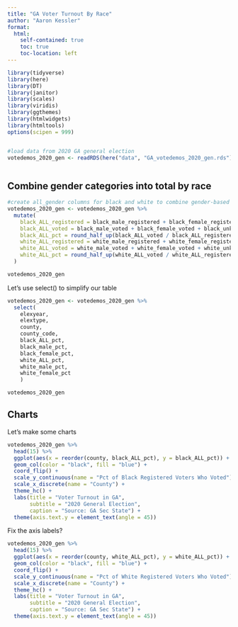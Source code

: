 ```yaml
---
title: "GA Voter Turnout By Race"
author: "Aaron Kessler"
format:
  html:
    self-contained: true
    toc: true
    toc-location: left
---
```


```r
library(tidyverse)
library(here)
library(DT)
library(janitor)
library(scales)
library(viridis)
library(ggthemes)
library(htmlwidgets)
library(htmltools)
options(scipen = 999)


#load data from 2020 GA general election
votedemos_2020_gen <- readRDS(here("data", "GA_votedemos_2020_gen.rds"))



```

## Combine gender categories into total by race

```r
#create all_gender columns for black and white to combine gender-based ones provided in source
votedemos_2020_gen <- votedemos_2020_gen %>% 
  mutate(
    black_ALL_registered = black_male_registered + black_female_registered + black_unknown_registered,
    black_ALL_voted = black_male_voted + black_female_voted + black_unknown_voted,
    black_ALL_pct = round_half_up(black_ALL_voted / black_ALL_registered * 100, 2),
    white_ALL_registered = white_male_registered + white_female_registered + white_unknown_registered,
    white_ALL_voted = white_male_voted + white_female_voted + white_unknown_voted,
    white_ALL_pct = round_half_up(white_ALL_voted / white_ALL_registered * 100, 2)
  )

votedemos_2020_gen

```
Let's use select() to simplify our table

```r

votedemos_2020_gen <- votedemos_2020_gen %>% 
  select(
    elexyear, 
    elextype,
    county, 
    county_code,
    black_ALL_pct,
    black_male_pct,
    black_female_pct,
    white_ALL_pct,
    white_male_pct,
    white_female_pct
    )

votedemos_2020_gen

```



## Charts

Let's make some charts

```r
votedemos_2020_gen %>% 
  head(15) %>% 
  ggplot(aes(x = reorder(county, black_ALL_pct), y = black_ALL_pct)) + 
  geom_col(color = "black", fill = "blue") +
  coord_flip() + 
  scale_y_continuous(name = "Pct of Black Registered Voters Who Voted") +
  scale_x_discrete(name = "County") +
  theme_hc() +
  labs(title = "Voter Turnout in GA", 
       subtitle = "2020 General Election",
       caption = "Source: GA Sec State") +
  theme(axis.text.y = element_text(angle = 45))


```

Fix the axis labels?


```r
votedemos_2020_gen %>% 
  head(15) %>% 
  ggplot(aes(x = reorder(county, white_ALL_pct), y = white_ALL_pct)) + 
  geom_col(color = "black", fill = "blue") +
  coord_flip() + 
  scale_y_continuous(name = "Pct of White Registered Voters Who Voted") +
  scale_x_discrete(name = "County") +
  theme_hc() +
  labs(title = "Voter Turnout in GA", 
       subtitle = "2020 General Election",
       caption = "Source: GA Sec State") +
  theme(axis.text.y = element_text(angle = 45)) 
```

```r




```


```r




```


```r




```


```r




```


```r




```


```r




```


```r




```


```r




```

